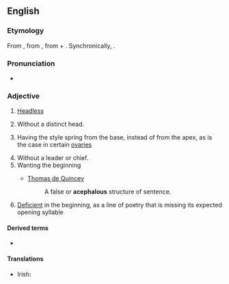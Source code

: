 ==English==

===Etymology===
From {{der|en|fr|acéphale}}, from {{der|en|grc|ἀκέφαλος||headless}}, from {{m|grc|ἀ-||not}} + {{m|grc|κεφαλή||head}}. Synchronically, {{affix|en|a-|-cephalous}}.

===Pronunciation===
* {{IPA|/əˈsɛfələs/|lang=en}}

===Adjective===
{{en-adj}}

# [[headless|Headless]]
# {{lb|en|zoology|applied to [[bivalve]] [[mollusk]]s}} Without a distinct head.
# {{lb|en|botany}} Having the style spring from the base, instead of from the apex, as is the case in certain [[ovary|ovaries]]
# Without a leader or chief.
# Wanting the beginning
#* {{rfdate|en|and other bibliographic particulars}} [[w:Thomas de Quincey|Thomas de Quincey]]
#*: A false or '''acephalous''' structure of sentence.
# {{lb|en|prosody}} [[deficient|Deficient]] in the beginning, as a line of poetry that is missing its expected opening syllable
#: {{rfquotek|lang=en|Brande}}

====Derived terms====
* {{l|en|acephalously}}

====Translations====
{{trans-see|headless}}

{{trans-see|without a leader or chief|leaderless}}
{{ttbc-top}}
* Irish: {{t-check|ga|aiceifileach}}
{{trans-mid}}
{{trans-bottom}}